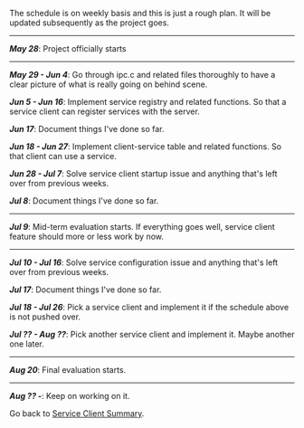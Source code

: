 The schedule is on weekly basis and this is just a rough plan.  It will be updated subsequently as the project goes.


----
'''''May 28''''': Project officially starts
----


'''''May 29 - Jun 4''''': Go through ipc.c and related files thoroughly to have a clear picture of what is really going on behind scene.

'''''Jun 5 - Jun 16''''': Implement service registry and related functions.  So that a service client can register services with the server.

'''''Jun 17''''': Document things I've done so far.

'''''Jun 18 - Jun 27''''': Implement client-service table and related functions.  So that client can use a service.

'''''Jun 28 - Jul 7''''': Solve service client startup issue and anything that's left over from previous weeks.

'''''Jul 8''''': Document things I've done so far.


----
'''''Jul 9''''': Mid-term evaluation starts.  If everything goes well, service client feature should more or less work by now.
----


'''''Jul 10 - Jul 16''''': Solve service configuration issue and anything that's left over from previous weeks.

'''''Jul 17''''': Document things I've done so far.

'''''Jul 18 - Jul 26''''': Pick a service client and implement it if the schedule above is not pushed over.

'''''Jul ?? - Aug ??''''': Pick another service client and implement it.  Maybe another one later.


----
'''''Aug 20''''': Final evaluation starts.
----


'''''Aug ?? - ''''': Keep on working on it.


Go back to [[Summer of Code 2007/Service Clients|Service Client Summary]].